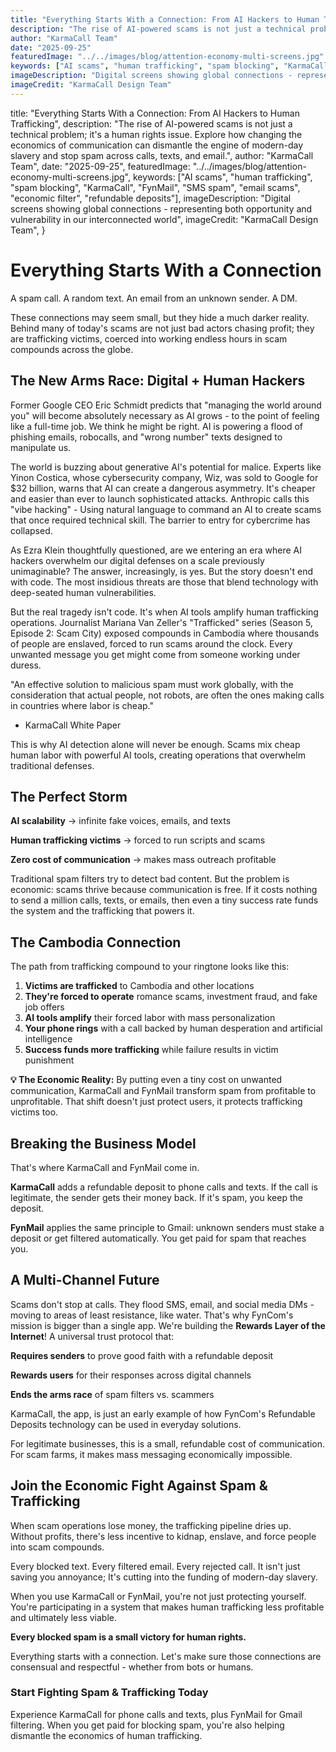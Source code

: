 ```yaml
---
title: "Everything Starts With a Connection: From AI Hackers to Human Trafficking"
description: "The rise of AI-powered scams is not just a technical problem; it's a human rights issue. Explore how changing the economics of communication can dismantle the engine of modern-day slavery and stop spam across calls, texts, and email."
author: "KarmaCall Team"
date: "2025-09-25"
featuredImage: "../../images/blog/attention-economy-multi-screens.jpg"
keywords: ["AI scams", "human trafficking", "spam blocking", "KarmaCall", "FynMail", "SMS spam", "email scams", "economic filter", "refundable deposits"]
imageDescription: "Digital screens showing global connections - representing both opportunity and vulnerability in our interconnected world"
imageCredit: "KarmaCall Design Team"
---
```



  title: "Everything Starts With a Connection: From AI Hackers to Human Trafficking",
  description: "The rise of AI-powered scams is not just a technical problem; it's a human rights issue. Explore how changing the economics of communication can dismantle the engine of modern-day slavery and stop spam across calls, texts, and email.",
  author: "KarmaCall Team",
  date: "2025-09-25",
  featuredImage: "../../images/blog/attention-economy-multi-screens.jpg",
  keywords: ["AI scams", "human trafficking", "spam blocking", "KarmaCall", "FynMail", "SMS spam", "email scams", "economic filter", "refundable deposits"],
  imageDescription: "Digital screens showing global connections - representing both opportunity and vulnerability in our interconnected world",
  imageCredit: "KarmaCall Design Team",
}

<Wrapper seo={meta}>

# Everything Starts With a Connection

A spam call. A random text. An email from an unknown sender. A DM.

These connections may seem small, but they hide a much darker reality. Behind many of today's scams are not just bad actors chasing profit; they are trafficking victims, coerced into working endless hours in scam compounds across the globe.

## The New Arms Race: Digital + Human Hackers

Former Google CEO <Link to="/mentions#ai-attention-economy">Eric Schmidt predicts</Link> that "managing the world around you" will become absolutely necessary as AI grows - to the point of feeling like a full-time job. We think he might be right. AI is powering a flood of phishing emails, robocalls, and "wrong number" texts designed to manipulate us.

The world is buzzing about generative AI's potential for malice. Experts like Yinon Costica, whose cybersecurity company, Wiz, was sold to Google for $32 billion, warns that AI can create a dangerous asymmetry. It's cheaper and easier than ever to launch sophisticated attacks. <Link to="/mentions#ai-cybercrime-vibe-hacking">Anthropic</Link> calls this "vibe hacking" - Using natural language to command an AI to create scams that once required technical skill. The barrier to entry for cybercrime has collapsed.

As <Link to="/mentions#infinite-spam-hyperpersonalization">Ezra Klein</Link> thoughtfully questioned, are we entering an era where AI hackers overwhelm our digital defenses on a scale previously unimaginable? The answer, increasingly, is yes. But the story doesn't end with code. The most insidious threats are those that blend technology with deep-seated human vulnerabilities.

But the real tragedy isn't code. It's when AI tools amplify human trafficking operations. Journalist Mariana Van Zeller's "Trafficked" series (Season 5, Episode 2: Scam City) exposed compounds in Cambodia where thousands of people are enslaved, forced to run scams around the clock. Every unwanted message you get might come from someone working under duress.

<div style={{
  background: "var(--color-background-alt, #f8fafc)",
  padding: "1.5rem",
  borderRadius: "8px",
  marginBottom: "1.5rem",
  border: "1px solid var(--border-color, #e2e8f0)",
  fontStyle: "italic",
  borderLeft: "4px solid var(--karmacall-green, #10b981)",
}}>

"An effective solution to malicious spam must work globally, with the consideration that actual people, not robots, are often the ones making calls in countries where labor is cheap."

- <Link to="/white-paper-original-scam-calls">KarmaCall White Paper</Link>

</div>

This is why AI detection alone will never be enough. Scams mix cheap human labor with powerful AI tools, creating operations that overwhelm traditional defenses.

## The Perfect Storm

**AI scalability** → infinite fake voices, emails, and texts

**Human trafficking victims** → forced to run scripts and scams

**Zero cost of communication** → makes mass outreach profitable

[//]: # (Traditional spam filters use pattern detection and content analysis to do their job.  But when motivated humans are crafting the approach and AI is scaling the execution, there are no consistent patterns to detect. Every call, every text, every connection attempt is slightly different & in the future - might be perfectly crafted to their recipients - spearphising at scale. Infinite content means it's impossible and expensive for legacy spam solutions to properly filter.)

Traditional spam filters try to detect bad content. But the problem is economic: scams thrive because communication is free. If it costs nothing to send a million calls, texts, or emails, then even a tiny success rate funds the system and the trafficking that powers it.

## The Cambodia Connection

The path from trafficking compound to your ringtone looks like this:

1. **Victims are trafficked** to Cambodia and other locations
2. **They're forced to operate** romance scams, investment fraud, and fake job offers
3. **AI tools amplify** their forced labor with mass personalization
4. **Your phone rings** with a call backed by human desperation and artificial intelligence
5. **Success funds more trafficking** while failure results in victim punishment

<div style={{
  background: "var(--color-background-alt, #fef3c7)",
  padding: "1.5rem",
  borderRadius: "8px",
  marginBottom: "1.5rem",
  border: "1px solid var(--karmacall-gold, #f59e0b)",
}}>

**💡 The Economic Reality:** By putting even a tiny cost on unwanted communication, KarmaCall and FynMail transform spam from profitable to unprofitable. That shift doesn't just protect users, it protects trafficking victims too.
</div>

## Breaking the Business Model

That's where KarmaCall and FynMail come in.

**KarmaCall** adds a refundable deposit to phone calls and texts. If the call is legitimate, the sender gets their money back. If it's spam, you keep the deposit.

**FynMail** applies the same principle to Gmail: unknown senders must stake a deposit or get filtered automatically. You get paid for spam that reaches you.

## A Multi-Channel Future

Scams don't stop at calls. They flood SMS, email, and social media DMs - moving to areas of least resistance, like water. That's why FynCom's mission is bigger than a single app. We're building the **Rewards Layer of the Internet**! A universal trust protocol that:

**Requires senders** to prove good faith with a refundable deposit

**Rewards users** for their responses across digital channels

**Ends the arms race** of spam filters vs. scammers

KarmaCall, the app, is just an early example of how FynCom's Refundable Deposits technology can be used in everyday solutions.

<div style={{
  background: "var(--color-background-alt, #ecfdf5)",
  padding: "1.5rem",
  borderRadius: "8px",
  marginBottom: "1.5rem",
  border: "1px solid var(--karmacall-green, #10b981)",
}}>

  For legitimate businesses, this is a small, refundable cost of communication. For scam farms, it makes mass messaging economically impossible.
</div>


## Join the Economic Fight Against Spam & Trafficking

When scam operations lose money, the trafficking pipeline dries up. Without profits, there's less incentive to kidnap, enslave, and force people into scam compounds.

Every blocked text. Every filtered email. Every rejected call. It isn't just saving you annoyance; It's cutting into the funding of modern-day slavery.

When you use KarmaCall or FynMail, you're not just protecting yourself. You're participating in a system that makes human trafficking less profitable and ultimately less viable.

**Every blocked spam is a small victory for human rights.**

Everything starts with a connection. Let's make sure those connections are consensual and respectful - whether from bots or humans.

<div style={{
  background: "var(--color-background-alt, #f1f5f9)",
  padding: "2rem",
  borderRadius: "12px", 
  marginTop: "2rem",
  border: "1px solid var(--border-color, #cbd5e1)",
  textAlign: "center",
}}>

### Start Fighting Spam & Trafficking Today

Experience KarmaCall for phone calls and texts, plus FynMail for Gmail filtering. When you get paid for blocking spam, you're also helping dismantle the economics of human trafficking.

<div className="button-container" style={{ marginTop: "1.5rem" }}>
  <DownloadKarmacallButton />
</div>

</div>


</Wrapper>
